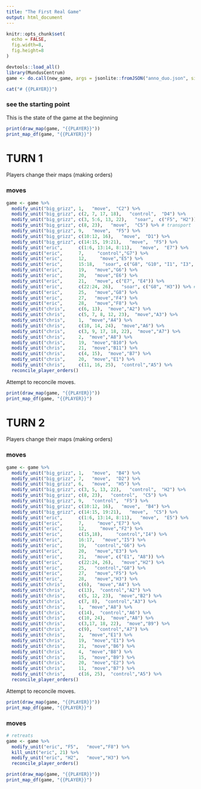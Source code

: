 ```yaml
---
title: "The First Real Game"
output: html_document
---
```


```r
knitr::opts_chunk$set(
  echo = FALSE, 
  fig.width=8,
  fig.height=8
)
```


```r
devtools::load_all()
library(MundusCentrum)
game <- do.call(new_game, args = jsonlite::fromJSON("anno_duo.json", simplifyVector = FALSE))
```

```r
cat("# {{PLAYER}}")
```

### see the starting point
This is the state of the game at the beginning

```r
print(draw_map(game, "{{PLAYER}}"))
print_map_df(game, "{{PLAYER}}")
```

# TURN 1
Players change their maps (making orders)

### moves

```r
game <- game %>%
  modify_unit("big_grizz", 1,   "move",  "C2") %>%
  modify_unit("big_grizz", c(2, 7, 17, 18),   "control",  "D4") %>%
  modify_unit("big_grizz", c(3, 5:6, 13, 22),   "soar",  c("F5", "H2")) %>% # transport
  modify_unit("big_grizz", c(8, 23),   "move",  "C5") %>% # transport
  modify_unit("big_grizz", 9,   "move",  "F5") %>%
  modify_unit("big_grizz", c(10:12, 16),   "move",  "D1") %>%
  modify_unit("big_grizz", c(14:15, 19:21),   "move",  "F5") %>%
  modify_unit("eric",      c(1:6, 13:14, 8:11),   "move",  "E7") %>%
  modify_unit("eric",      7,     "control","G7") %>%
  modify_unit("eric",      12,     "move","E5") %>%
  modify_unit("eric",      15:18,   "soar", c("G8", "G10", "I1", "I3", "I4")) %>% # transport 
  modify_unit("eric",      19,   "move","G6") %>%
  modify_unit("eric",      20,   "move","E6") %>%
  modify_unit("eric",      21,   "move", c("E7", "E4")) %>%
  modify_unit("eric",      c(22:24, 26),   "soar", c("G8", "H3")) %>% # transport 
  modify_unit("eric",      25,   "move","G8") %>%
  modify_unit("eric",      27,   "move","F4") %>%
  modify_unit("eric",      28,   "move","F8") %>%
  modify_unit("chris",     c(6, 13),  "move","A2") %>%
  modify_unit("chris",     c(5, 7, 8, 12, 23),  "move","A3") %>%
  modify_unit("chris",     1,  "move","A4") %>%
  modify_unit("chris",     c(10, 14, 24),  "move","A6") %>%
  modify_unit("chris",     c(3, 9, 17, 18, 22),  "move","A7") %>%
  modify_unit("chris",     2,  "move","A8") %>%
  modify_unit("chris",     19,  "move","B10") %>%
  modify_unit("chris",     21,  "move","B11") %>%
  modify_unit("chris",     c(4, 15),  "move","B7") %>%
  modify_unit("chris",     20,  "move","E1") %>%
  modify_unit("chris",     c(11, 16, 25),  "control","A5") %>%
  reconcile_player_orders()

```

Attempt to reconcile moves.

```r
print(draw_map(game, "{{PLAYER}}"))
print_map_df(game, "{{PLAYER}}")
```

# TURN 2
Players change their maps (making orders)

### moves

```r
game <- game %>%
  modify_unit("big_grizz", 1,   "move",  "B4") %>%
  modify_unit("big_grizz", 7,   "move",  "D2") %>%
  modify_unit("big_grizz", 6,   "move",  "H5") %>%
  modify_unit("big_grizz", c(3, 5, 13, 22),   "control",  "H2") %>%
  modify_unit("big_grizz", c(8, 23),   "control",  "C5") %>%
  modify_unit("big_grizz", 9,   "control",  "F5") %>%
  modify_unit("big_grizz", c(10:12, 16),   "move",  "B4") %>%
  modify_unit("big_grizz", c(14:15, 19:21),   "move",  "C5") %>%
  modify_unit("eric",      c(1:6, 13:14, 8:11),   "move",  "E5") %>%
  modify_unit("eric",      7,     "move","E7") %>%
  modify_unit("eric",      12,     "move","F2") %>%
  modify_unit("eric",      c(15,18),     "control","I4") %>%
  modify_unit("eric",      16:17,   "move","I5") %>%
  modify_unit("eric",      19,   "control","G6") %>%
  modify_unit("eric",      20,   "move","E3") %>%
  modify_unit("eric",      21,   "move", c("E1", "A8")) %>%
  modify_unit("eric",      c(22:24, 26),   "move","H2") %>%
  modify_unit("eric",      25,   "control","G8") %>%
  modify_unit("eric",      27,   "move","F5") %>%
  modify_unit("eric",      28,   "move","H3") %>%
  modify_unit("chris",     c(6),  "move","A4") %>%
  modify_unit("chris",     c(13),  "control","A2") %>%
  modify_unit("chris",     c(5, 12, 23),  "move","B2") %>%
  modify_unit("chris",     c(7, 8),  "control","A3") %>%
  modify_unit("chris",     1,  "move","A8") %>%
  modify_unit("chris",     c(14),  "control","A6") %>%
  modify_unit("chris",     c(10, 24),  "move","A8") %>%
  modify_unit("chris",     c(3,17, 18, 22),  "move","B9") %>%
  modify_unit("chris",     c(9),  "control","A7") %>%
  modify_unit("chris",     2,  "move","E1") %>%
  modify_unit("chris",     19,  "move","E1") %>%
  modify_unit("chris",     21,  "move","B6") %>%
  modify_unit("chris",     4,  "move","B8") %>%
  modify_unit("chris",     15,  "move","B9") %>%
  modify_unit("chris",     20,  "move","E2") %>%
  modify_unit("chris",     11,  "move","B7") %>%
  modify_unit("chris",     c(16, 25),  "control","A5") %>%
  reconcile_player_orders()
```

Attempt to reconcile moves.

```r
print(draw_map(game, "{{PLAYER}}"))
print_map_df(game, "{{PLAYER}}")
```

### moves

```r
# retreats
game <- game %>%
  modify_unit("eric", "F5",   "move","F8") %>%
  kill_unit("eric", 21) %>%
  modify_unit("eric", "H2",   "move","H3") %>%
  reconcile_player_orders()
```

```r
print(draw_map(game, "{{PLAYER}}"))
print_map_df(game, "{{PLAYER}}")
```
